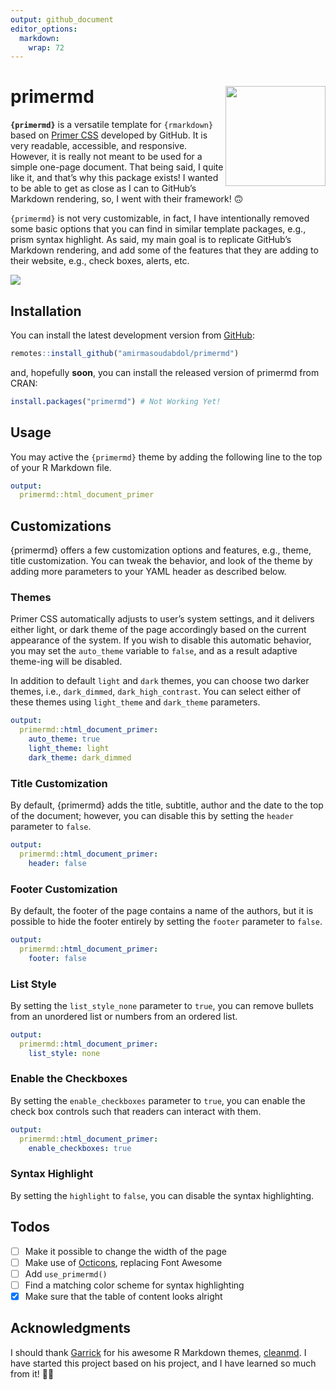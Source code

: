 ```yaml
---
output: github_document
editor_options: 
  markdown: 
    wrap: 72
---
```


<!-- README.md is generated from README.Rmd. Please edit this file -->

# primermd <img src="man/figures/logo.png" width="160" align="right"/>

**`{primermd}`** is a versatile template for `{rmarkdown}` based on [Primer
CSS](http://primer.style/css/) developed by GitHub. It is very readable, 
accessible, and responsive. However, it is really not meant to be used for 
a simple one-page document. That being said, I quite like it, and that's why
this package exists! I wanted to be able to get as close as I can to GitHub's
Markdown rendering, so, I went with their framework! 🙃

`{primermd}` is not very customizable, in fact, I have intentionally
removed some basic options that you can find in similar template packages, 
e.g., prism syntax highlight. As said, my main goal is to replicate GitHub's
Markdown rendering, and add some of the features that they are adding to their
website, e.g., check boxes, alerts, etc.

![](man/figures/comparison.png)


## Installation


You can install the latest development version from
[GitHub](https://github.com/amirmasoudabdol/primermd/):

``` r
remotes::install_github("amirmasoudabdol/primermd")
```

and, hopefully **soon**, you can install the released version of primermd from CRAN:

``` r
install.packages("primermd") # Not Working Yet!
```

## Usage

You may active the `{primermd}` theme by adding the following line to
the top of your R Markdown file.

``` yaml
output: 
  primermd::html_document_primer
```

## Customizations

{primermd} offers a few customization options and features, e.g., theme,
title customization. You can tweak the behavior, and look of the theme
by adding more parameters to your YAML header as described below.

### Themes

Primer CSS automatically adjusts to user's system settings, and it
delivers either light, or dark theme of the page accordingly based on
the current appearance of the system. If you wish to disable this
automatic behavior, you may set the `auto_theme` variable to `false`,
and as a result adaptive theme-ing will be disabled.

In addition to default `light` and `dark` themes, you can choose two
darker themes, i.e., `dark_dimmed`, `dark_high_contrast`. You can select
either of these themes using `light_theme` and `dark_theme` parameters.

``` yaml
output: 
  primermd::html_document_primer:
    auto_theme: true
    light_theme: light
    dark_theme: dark_dimmed
```

### Title Customization

By default, {primermd} adds the title, subtitle, author and the date to
the top of the document; however, you can disable this by setting the
`header` parameter to `false`.

``` yaml
output: 
  primermd::html_document_primer:
    header: false
```

### Footer Customization

By default, the footer of the page contains a name of the authors, but
it is possible to hide the footer entirely by setting the `footer`
parameter to `false`.

``` yaml
output: 
  primermd::html_document_primer:
    footer: false
```

### List Style

By setting the `list_style_none` parameter to `true`, you can remove bullets
from an unordered list or numbers from an ordered list.

``` yaml
output: 
  primermd::html_document_primer:
    list_style: none
```

### Enable the Checkboxes

By setting the `enable_checkboxes` parameter to `true`, you can enable the
check box controls such that readers can interact with them.

``` yaml
output: 
  primermd::html_document_primer:
    enable_checkboxes: true
```

### Syntax Highlight

By setting the `highlight` to `false`, you can disable the syntax highlighting.


## Todos

- [ ] Make it possible to change the width of the page
- [ ] Make use of [Octicons](https://primer.style/octicons/), replacing Font Awesome
- [ ] Add `use_primermd()`
- [ ] Find a matching color scheme for syntax highlighting
- [x] Make sure that the table of content looks alright

## Acknowledgments

I should thank [Garrick](https://github.com/gadenbuie) for his awesome R 
Markdown themes, [cleanmd](https://github.com/gadenbuie/cleanrmd). I have 
started this project based on his project, and I have learned so much from 
it! 🙏🏼
